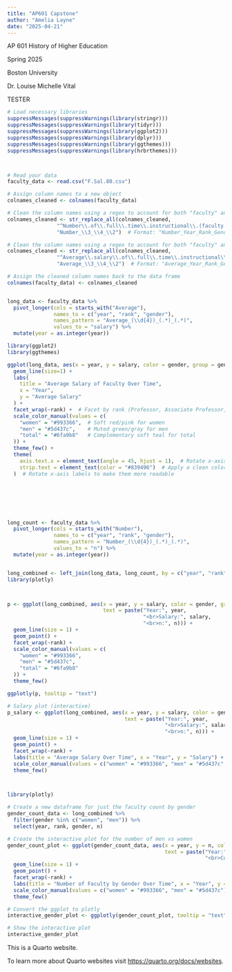 ```yaml
---
title: "AP601 Capstone"
author: "Amelia Layne"
date: "2025-04-21"
---
```


AP 601 History of Higher Education

Spring 2025

Boston University

Dr. Louise Michelle Vital

TESTER

```r

# Load necessary libraries
suppressMessages(suppressWarnings(library(stringr)))
suppressMessages(suppressWarnings(library(tidyr)))
suppressMessages(suppressWarnings(library(ggplot2)))
suppressMessages(suppressWarnings(library(dplyr)))
suppressMessages(suppressWarnings(library(ggthemes)))
suppressMessages(suppressWarnings(library(hrbrthemes)))



# Read your data
faculty_data <- read.csv("F.Sal.80.csv")

# Assign column names to a new object
colnames_cleaned <- colnames(faculty_data)

# Clean the column names using a regex to account for both "faculty" and "staff"
colnames_cleaned <- str_replace_all(colnames_cleaned,
                "^Number\\.of\\.full\\.time\\.instructional\\.(faculty|staff)\\.(men|women|total)\\.\\.SAL(\\d{4})_.*\\.(Professor|Associate\\.professor|Assistant\\.professor).*",
                "Number_\\3_\\4_\\2")  # Format: "Number_Year_Rank_Gender"

# Clean the column names using a regex to account for both "faculty" and "staff"
colnames_cleaned <- str_replace_all(colnames_cleaned,
                "^Average\\.salary\\.of\\.full\\.time\\.instructional\\.(faculty|staff)\\.(men|women|total)\\.\\.SAL(\\d{4})_.*\\.(Professor|Associate\\.professor|Assistant\\.professor).*",
                "Average_\\3_\\4_\\2")  # Format: "Average_Year_Rank_Gender"

# Assign the cleaned column names back to the data frame
colnames(faculty_data) <- colnames_cleaned


long_data <- faculty_data %>%
  pivot_longer(cols = starts_with("Average"), 
               names_to = c("year", "rank", "gender"),
               names_pattern = "Average_(\\d{4})_(.*)_(.*)", 
               values_to = "salary") %>%
  mutate(year = as.integer(year))

library(ggplot2)
library(ggthemes)

ggplot(long_data, aes(x = year, y = salary, color = gender, group = gender)) +
  geom_line(size=1) + 
  labs(
    title = "Average Salary of Faculty Over Time",
    x = "Year", 
    y = "Average Salary"
  ) +
  facet_wrap(~rank) +  # Facet by rank (Professor, Associate Professor, Assistant Professor)
  scale_color_manual(values = c(
    "women" = "#993366",  # Soft red/pink for women
    "men" = "#5d437c",    # Muted green/gray for men
    "total" = "#6fa9b8"   # Complementary soft teal for total
  )) +
  theme_few() +
  theme(
    axis.text.x = element_text(angle = 45, hjust = 1),  # Rotate x-axis labels for readability
    strip.text = element_text(color = "#839496")  # Apply a clean color for facet labels (optional)
  )  # Rotate x-axis labels to make them more readable







long_count <- faculty_data %>%
  pivot_longer(cols = starts_with("Number"), 
               names_to = c("year", "rank", "gender"),
               names_pattern = "Number_(\\d{4})_(.*)_(.*)", 
               values_to = "n") %>%
  mutate(year = as.integer(year))


long_combined <- left_join(long_data, long_count, by = c("year", "rank", "gender"))
library(plotly)



p <- ggplot(long_combined, aes(x = year, y = salary, color = gender, group = gender,
                               text = paste("Year:", year,
                                            "<br>Salary:", salary,
                                            "<br>n:", n))) +
  geom_line(size = 1) +
  geom_point() +
  facet_wrap(~rank) +
  scale_color_manual(values = c(
    "women" = "#993366",
    "men" = "#5d437c",
    "total" = "#6fa9b8"
  )) +
  theme_few()

ggplotly(p, tooltip = "text")

# Salary plot (interactive)
p_salary <- ggplot(long_combined, aes(x = year, y = salary, color = gender, group = gender,
                                      text = paste("Year:", year,
                                                   "<br>Salary:", salary,
                                                   "<br>n:", n))) +
  geom_line(size = 1) +
  geom_point() +
  facet_wrap(~rank) +
  labs(title = "Average Salary Over Time", x = "Year", y = "Salary") +
  scale_color_manual(values = c("women" = "#993366", "men" = "#5d437c", "total" = "#6fa9b8")) +
  theme_few()



library(plotly)

# Create a new dataframe for just the faculty count by gender
gender_count_data <- long_combined %>%
  filter(gender %in% c("women", "men")) %>%
  select(year, rank, gender, n)

# Create the interactive plot for the number of men vs women
gender_count_plot <- ggplot(gender_count_data, aes(x = year, y = n, color = gender, group = gender,
                                                   text = paste("Year:", year,
                                                                "<br>Count:", n))) +
  geom_line(size = 1) +
  geom_point() +
  facet_wrap(~rank) +
  labs(title = "Number of Faculty by Gender Over Time", x = "Year", y = "Faculty Count") +
  scale_color_manual(values = c("women" = "#993366", "men" = "#5d437c")) +
  theme_few()

# Convert the ggplot to plotly
interactive_gender_plot <- ggplotly(gender_count_plot, tooltip = "text")

# Show the interactive plot
interactive_gender_plot
```

This is a Quarto website.

To learn more about Quarto websites visit <https://quarto.org/docs/websites>.
